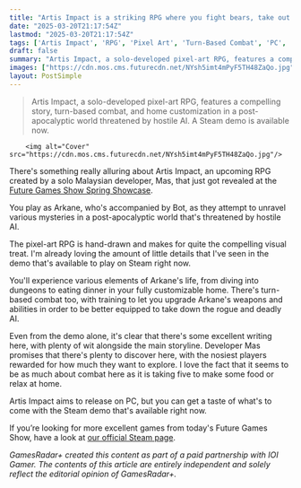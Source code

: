 ```yaml
---
title: "Artis Impact is a striking RPG where you fight bears, take out corrupt AI and eat tasty little snacks"
date: "2025-03-20T21:17:54Z"
lastmod: "2025-03-20T21:17:54Z"
tags: ['Artis Impact', 'RPG', 'Pixel Art', 'Turn-Based Combat', 'PC', 'Post-Apocalyptic', 'Indie Game', 'Steam']
draft: false
summary: "Artis Impact, a solo-developed pixel-art RPG, features a compelling story, turn-based combat, and home customization in a post-apocalyptic world threatened by hostile AI.  A Steam demo is available now."
images: ["https://cdn.mos.cms.futurecdn.net/NYsh5imt4mPyF5TH48ZaQo.jpg"]
layout: PostSimple
---
```

> Artis Impact, a solo-developed pixel-art RPG, features a compelling story, turn-based combat, and home customization in a post-apocalyptic world threatened by hostile AI.  A Steam demo is available now.


        <img alt="Cover" src="https://cdn.mos.cms.futurecdn.net/NYsh5imt4mPyF5TH48ZaQo.jpg"/>
        
There's something really alluring about Artis Impact, an upcoming RPG created by a solo Malaysian developer, Mas, that just got revealed at the [Future Games Show Spring Showcase](https://www.gamesradar.com/future-games-show/).

You play as Arkane, who's accompanied by Bot, as they attempt to unravel various mysteries in a post-apocalyptic world that's threatened by hostile AI.

The pixel-art RPG is hand-drawn and makes for quite the compelling visual treat. I'm already loving the amount of little details that I've seen in the demo that's available to play on Steam right now.

You'll experience various elements of Arkane's life, from diving into dungeons to eating dinner in your fully customizable home. There's turn-based combat too, with training to let you upgrade Arkane's weapons and abilities in order to be better equipped to take down the rogue and deadly AI.

Even from the demo alone, it's clear that there's some excellent writing here, with plenty of wit alongside the main storyline. Developer Mas promises that there's plenty to discover here, with the nosiest players rewarded for how much they want to explore. I love the fact that it seems to be as much about combat here as it is taking five to make some food or relax at home.

Artis Impact aims to release on PC, but you can get a taste of what's to come with the Steam demo that's available right now.

If you’re looking for more excellent games from today's Future Games Show, have a look at [our official Steam page](https://store.steampowered.com/sale/futuregamesshow).

*GamesRadar+ created this content as part of a paid partnership with IOI Gamer. The contents of this article are entirely independent and solely reflect the editorial opinion of GamesRadar+.*
        
